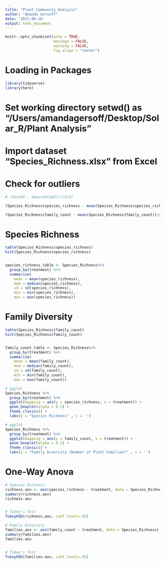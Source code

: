 ```yaml
---
title: "Plant Community Analysis"
author: "Amanda Gersoff"
date: '2022-06-26'
output: html_document
---
```


```r
knitr::opts_chunk$set(echo = TRUE,
                      message = FALSE,
                      warning = FALSE,
                      fig.align = "center")
```

# Loading in Packages
```r
library(tidyverse)
library(here) 
```

# Set working directory setwd() as "/Users/amandagersoff/Desktop/Solar_R/Plant Analysis"
# Import dataset "Species_Richness.xlsx" from Excel

# Check for outliers
```r

# (data$X - mean(data$X))/sd(X)

(Species_Richness$species_richness - mean(Species_Richness$species_richness))/sd(Species_Richness$species_richness)

(Species_Richness$family_count - mean(Species_Richness$family_count))/sd(Species_Richness$family_count)
```

# Species Richness
```r
table(Species_Richness$species_richness)
hist(Species_Richness$species_richness)


species_richness_table <- Species_Richness%>%
  group_by(treatment) %>%
  summarise(
    mean = mean(species_richness),
    med = median(species_richness),
    sd = sd(species_richness),
    min = min(species_richness),
    max = max(species_richness))

```

# Family Diversity
```r
table(Species_Richness$family_count)
hist(Species_Richness$family_count)


family_count_table <- Species_Richness%>%
  group_by(treatment) %>%
  summarise(
    mean = mean(family_count),
    med = median(family_count),
    sd = sd(family_count),
    min = min(family_count),
    max = max(family_count))

```


```r

# ggplot
Species_Richness %>%
  group_by(treatment) %>%
  ggplot(mapping = aes(y = species_richness, x = treatment)) +
  geom_boxplot(alpha = 0.2) +
  theme_classic() +
  labs(y = "Species Richness" , x = '')


```

```r
# ggplot
Species_Richness %>%
  group_by(treatment) %>%
  ggplot(mapping = aes(y = family_count, x = treatment)) +
  geom_boxplot(alpha = 0.2) +
  theme_classic() +
  labs(y = "Family Diversity (Number of Plant Families)" , x = '')

```

# One-Way Anova
```r
# Species Richness
richness.aov <- aov(species_richness ~ treatment, data = Species_Richness)
summary(richness.aov)
richness.aov


# Tukey's Test
TukeyHSD(richness.aov, conf.level=.95) 


```

```r
# Family Diversity
families.aov <- aov(family_count ~ treatment, data = Species_Richness)
summary(families.aov)
families.aov


# Tukey's Test
TukeyHSD(families.aov, conf.level=.95) 

```

